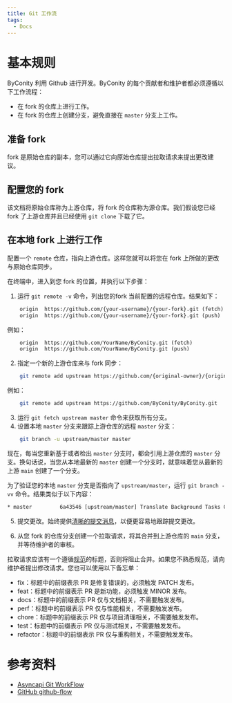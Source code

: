 ```yaml
---
title: Git 工作流
tags:
  - Docs
---
```

# 基本规则

ByConity 利用 Github 进行开发。ByConity 的每个贡献者和维护者都必须遵循以下工作流程：

- 在 fork 的仓库上进行工作。
- 在 fork 的仓库上创建分支，避免直接在 `master` 分支上工作。

## 准备 fork

fork 是原始仓库的副本，您可以通过它向原始仓库提出拉取请求来提出更改建议。

## 配置您的 fork

该文档将原始仓库称为上游仓库，将 fork 的仓库称为源仓库。我们假设您已经 fork 了上游仓库并且已经使用 `git clone` 下载了它。

## 在本地 fork 上进行工作

配置一个 `remote` 仓库，指向上游仓库。这样您就可以将您在 fork 上所做的更改与原始仓库同步。

在终端中，进入到您 fork 的位置，并执行以下步骤：

1. 运行 `git remote -v` 命令，列出您的fork 当前配置的远程仓库。结果如下：

```txt
    origin  https://github.com/{your-username}/{your-fork}.git (fetch)
    origin  https://github.com/{your-username}/{your-fork}.git (push)
```

例如：

```txt
    origin	https://github.com/YourName/ByConity.git (fetch)
    origin	https://github.com/YourName/ByConity.git (push)
```

2. 指定一个新的上游仓库来与 fork 同步：

```bash
    git remote add upstream https://github.com/{original-owner}/{original-repository}.git
```

例如：

```bash
    git remote add upstream https://github.com/ByConity/ByConity.git
```

3. 运行 `git fetch upstream master` 命令来获取所有分支。
4. 设置本地 `master` 分支来跟踪上游仓库的远程 `master` 分支：

```bash
    git branch -u upstream/master master
```

现在，每当您重新基于或者检出 `master` 分支时，都会引用上游仓库的 `master` 分支。换句话说，当您从本地最新的 `master` 创建一个分支时，就意味着您从最新的上游 `main` 创建了一个分支。

为了验证您的本地 `master` 分支是否指向了 `upstream/master`，运行 `git branch -vv` 命令。结果类似于以下内容：

```txt
* master         6a43546 [upstream/master] Translate Background Tasks Configuration in English
```

5. 提交更改。始终提供[清晰的提交消息](https://cbea.ms/git-commit/#imperative)，以便更容易地跟踪提交更改。

6. 从您 fork 的仓库分支创建一个拉取请求，将其合并到上游仓库的 `main` 分支，并等待维护者的审核。

拉取请求应该有一个遵循[规范](https://www.conventionalcommits.org/en/v1.0.0/#summary)的标题，否则将阻止合并。如果您不熟悉规范，请向维护者提出修改请求。您也可以使用以下备忘单：

- fix：标题中的前缀表示 PR 是修复错误的，必须触发 PATCH 发布。
- feat：标题中的前缀表示 PR 是新功能，必须触发 MINOR 发布。
- docs：标题中的前缀表示 PR 仅与文档相关，不需要触发发布。
- perf：标题中的前缀表示 PR 仅与性能相关，不需要触发发布。 
- chore：标题中的前缀表示 PR 仅与项目清理相关，不需要触发发布。
- test：标题中的前缀表示 PR 仅与测试相关，不需要触发发布。
- refactor：标题中的前缀表示 PR 仅与重构相关，不需要触发发布。

# 参考资料

- [Asyncapi Git WorkFlow](https://github.com/asyncapi/community/blob/master/git-workflow.md)
- [GitHub github-flow](https://docs.github.com/en/get-started/quickstart/github-flow)